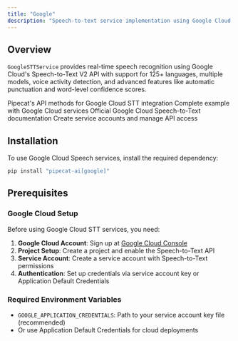 ```yaml
---
title: "Google"
description: "Speech-to-text service implementation using Google Cloud's Speech-to-Text V2 API"
---
```


## Overview

`GoogleSTTService` provides real-time speech recognition using Google Cloud's Speech-to-Text V2 API with support for 125+ languages, multiple models, voice activity detection, and advanced features like automatic punctuation and word-level confidence scores.

<CardGroup cols={2}>
  <Card
    title="Google STT API Reference"
    icon="code"
    href="https://reference-server.pipecat.ai/en/latest/api/pipecat.services.google.stt.html"
  >
    Pipecat's API methods for Google Cloud STT integration
  </Card>
  <Card
    title="Example Implementation"
    icon="play"
    href="https://github.com/pipecat-ai/pipecat/blob/main/examples/foundational/07n-interruptible-google.py"
  >
    Complete example with Google Cloud services
  </Card>
  <Card
    title="Google Cloud Documentation"
    icon="book"
    href="https://cloud.google.com/speech-to-text/v2/docs"
  >
    Official Google Cloud Speech-to-Text documentation
  </Card>
  <Card
    title="Google Cloud Console"
    icon="microphone"
    href="https://console.cloud.google.com/iam-admin/serviceaccounts"
  >
    Create service accounts and manage API access
  </Card>
</CardGroup>

## Installation

To use Google Cloud Speech services, install the required dependency:

```bash
pip install "pipecat-ai[google]"
```

## Prerequisites

### Google Cloud Setup

Before using Google Cloud STT services, you need:

1. **Google Cloud Account**: Sign up at [Google Cloud Console](https://console.cloud.google.com/)
2. **Project Setup**: Create a project and enable the Speech-to-Text API
3. **Service Account**: Create a service account with Speech-to-Text permissions
4. **Authentication**: Set up credentials via service account key or Application Default Credentials

### Required Environment Variables

- `GOOGLE_APPLICATION_CREDENTIALS`: Path to your service account key file (recommended)
- Or use Application Default Credentials for cloud deployments
